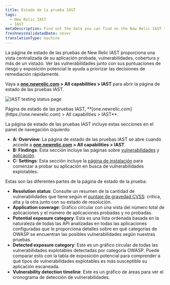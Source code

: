 ```yaml
---
title: Estado de la prueba IAST
tags:
  - New Relic IAST
  - IAST
metaDescription: Find out the data you can find on the New Relic IAST testing status page.
freshnessValidatedDate: never
translationType: machine
---
```



La página de estado de las pruebas de New Relic IAST proporciona una vista centralizada de su aplicación probada, vulnerabilidades, cobertura y más de un vistazo. Ver las vulnerabilidades junto con sus puntuaciones de riesgo y exposición potencial le ayuda a priorizar las decisiones de remediación rápidamente.

Vaya a <DNT>**[one.newrelic.com](https://one.newrelic.com) > All capabilities > IAST**</DNT> para abrir la página de estado de las pruebas IAST.

<img
  title="IAST testing status page"
  alt="IAST testing status page"
  src={iastSummary}
/>

<figcaption>
  Página de estado de las pruebas IAST, <DNT>**[one.newrelic.com](https://one.newrelic.com) > All capabilities > IAST**</DNT>.
</figcaption>

La página de estado de las pruebas IAST incluye estas secciones en el panel de navegación izquierdo:

* <DNT>**A: Overview**</DNT>: La página de estado de las pruebas IAST se abre cuando accede a <DNT>**[one.newrelic.com](https://one.newrelic.com) > All capabilities > IAST**</DNT>.
* <DNT>**B: Findings**</DNT>: Esta sección incluye las páginas sobre [vulnerabilidades](/docs/iast/exploitable-vulns/) y [aplicación](/docs/iast/applications/).
* <DNT>**C: Settings**</DNT>: Esta sección incluye la [página de instalación](/docs/iast/install/) para comenzar a probar su aplicación en busca de vulnerabilidades explotables.

Estas son las diferentes partes de la página de estado de la prueba:

* <DNT>**Resolution status**</DNT>: Consulte un resumen de la cantidad de vulnerabilidades que tiene según el [puntaje de gravedad CVSS](/docs/iast/introduction/#vuln-severity): crítica, alta y la otra junto con su estado de resolución.
* <DNT>**Application coverage**</DNT>: Gráfico circular con una vista del número total de aplicaciones y el número de aplicaciones probadas y no probadas.
* <DNT>**Potential exposure category**</DNT>: Esta es una lista ordenada basada en la naturaleza de todas las API analizadas en todas las aplicaciones configuradas que le proporciona detalles sobre en qué categorías de OWASP se encuentran las posibles vulnerabilidades según nuestras pruebas.
* <DNT>**Detected exposure category**</DNT>: Este es un gráfico circular de todas las vulnerabilidades explotables detectadas por categoría OWASP. Puede comparar esto con la tabla de exposición potencial para comprender a qué tipos de vulnerabilidades explotables es más susceptible su aplicación escaneada.
* <DNT>**Vulnerability detection timeline**</DNT>: Este es un gráfico de áreas para ver el cronograma de detección de vulnerabilidades.